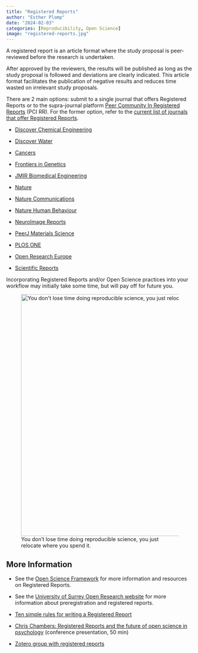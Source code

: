 ```yaml
---
title: "Registered Reports"
author: "Esther Plomp"
date: "2024-02-03"
categories: [Reproducibility, Open Science]
image: "registered-reports.jpg"
---
```


A registered report is an article format where the study proposal is peer-reviewed before the research is undertaken.

After approved by the reviewers, the results will be published as long as the study proposal is followed and deviations are clearly indicated. This article format facilitates the publication of negative results and reduces time wasted on irrelevant study proposals.

There are 2 main options: submit to a single journal that offers Registered Reports or to the supra-journal platform [Peer Community In Registered Reports](https://rr.peercommunityin.org/) (PCI RR). For the former option, refer to the [current list of journals that offer Registered Reports](https://www.cos.io/initiatives/registered-reports).

-   [Discover Chemical Engineering](https://www.springer.com/journal/43938/submission-guidelines#Instructions%20for%20Authors_Registered%20Reports)

-   [Discover Water](https://www.springer.com/journal/43832/submission-guidelines#Instructions%20for%20Authors_Registered%20Reports)

-   [Cancers](https://www.mdpi.com/journal/cancers/instructions#reports)

-   [Frontiers in Genetics](https://www.frontiersin.org/journals/genetics#article-types)

-   [JMIR Biomedical Engineering](http://www.researchprotocols.org/)

-   [Nature](https://www.nature.com/articles/d41586-023-00506-2)

-   [Nature Communications](https://www.nature.com/articles/s41467-020-17294-2)

-   [Nature Human Behaviour](https://www.nature.com/uploads/ckeditor/attachments/4825/RegisteredReportsGuidelines_NatureHumanBehaviour.pdf)

-   [NeuroImage Reports](https://www.sciencedirect.com/journal/neuroimage-reports)

-   [PeerJ Materials Science](https://peerj.com/about/author-instructions/chemistry)

-   [PLOS ONE](https://journals.plos.org/plosone/s/other-article-types)

-   [Open Research Europe](https://openreseurope.s3.amazonaws.com/resources/ORE-Registered-Report-Guidelines-STM.pdf)

-   [Scientific Reports](https://www.nature.com/srep/journal-policies/registered-reports)

Incorporating Registered Reports and/or Open Science practices into your workflow may initially take some time, but will pay off for future you.

![You don't lose time doing reproducible science, you just relocate where you spend it.](images/paste-A97AF7F9.png){alt="You don't lose time doing reproducible science, you just relocate where you spend it." fig-alt="Two workflows representing a typical research project where reding the analyses around peer review take a lot of time, versus a reproducible research project where these reanalyses will go much faster." width="650"}

## 

## More Information

-   See the [Open Science Framework](https://www.cos.io/initiatives/registered-reports) for more information and resources on Registered Reports.

-   See the [University of Surrey Open Research website](https://www.surrey.ac.uk/library/open-research/preregistration-and-registered-reports) for more information about preregistration and registered reports.

-   [Ten simple rules for writing a Registered Report](https://doi.org/10.1371/journal.pcbi.1010571)

-   [Chris Chambers: Registered Reports and the future of open science in psychology](https://zpid.cloud.panopto.eu/Panopto/Pages/Viewer.aspx?id=a46ac804-8d46-470d-87b5-afef009bc7a2) (conference presentation, 50 min)

-   [Zotero group with registered reports](https://www.zotero.org/groups/osf/items/collectionKey/KEJP68G9)
